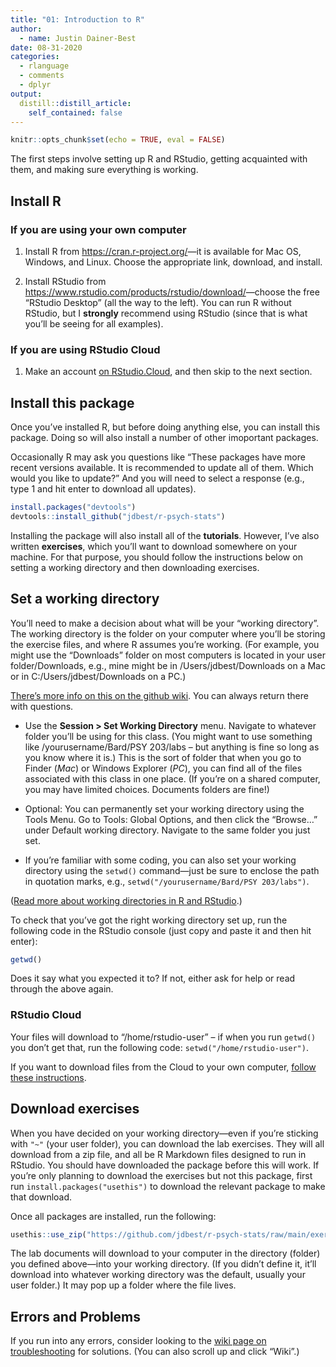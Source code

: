 ```yaml
---
title: "01: Introduction to R"
author:
  - name: Justin Dainer-Best
date: 08-31-2020
categories:
  - rlanguage
  - comments
  - dplyr
output:
  distill::distill_article:
    self_contained: false
---
```


```r
knitr::opts_chunk$set(echo = TRUE, eval = FALSE)
```

The first steps involve setting up R and RStudio, getting acquainted with them, and making sure everything is working. 

## Install R

### If you are using your own computer

1. Install R from <https://cran.r-project.org/>---it is available for Mac OS, Windows, and Linux. Choose the appropriate link, download, and install. 

2. Install RStudio from <https://www.rstudio.com/products/rstudio/download/>---choose the free "RStudio Desktop" (all the way to the left). You can run R without RStudio, but I **strongly** recommend using RStudio (since that is what you'll be seeing for all examples). 

### If you are using RStudio Cloud

1. Make an account [on RStudio.Cloud](https://rstudio.cloud/), and then skip to the next section. 

## Install this package

Once you've installed R, but before doing anything else, you can install this package. Doing so will also install a number of other imoportant packages. 

Occasionally R may ask you questions like "These packages have more recent versions available. It is recommended to update all of them. Which would you like to update?" And you will need to select a response (e.g., type 1 and hit enter to download all updates).

```r
install.packages("devtools")
devtools::install_github("jdbest/r-psych-stats")
```

Installing the package will also install all of the **tutorials**. However, I've also written **exercises**, which you'll want to download somewhere on your machine. For that purpose, you should follow the instructions below on setting a working directory and then downloading exercises. 

## Set a working directory

You'll need to make a decision about what will be your "working directory". The working directory is the folder on your computer where you'll be storing the exercise files, and where R assumes you're working. (For example, you might use the "Downloads" folder on most computers is located in your user folder/Downloads, e.g., mine might be in /Users/jdbest/Downloads on a Mac or in C:/Users/jdbest/Downloads on a PC.) 

[There's more info on this on the github wiki](https://github.com/jdbest/r-psych-stats/wiki/setting-a-working-directory). You can always return there with questions. 

* Use the **Session > Set Working Directory** menu. Navigate to whatever folder you'll be using for this class. (You might want to use something like /yourusername/Bard/PSY 203/labs -- but anything is fine so long as you know where it is.) This is the sort of folder that when you go to Finder (*Mac*) or Windows Explorer (*PC*), you can find all of the files associated with this class in one place. (If you're on a shared computer, you may have limited choices. Documents folders are fine!)

* Optional: You can permanently set your working directory using the Tools Menu. Go to Tools: Global Options, and then click the "Browse..." under Default working directory. Navigate to the same folder you just set.

* If you're familiar with some coding, you can also set your working directory using the `setwd()` command---just be sure to enclose the path in quotation marks, e.g., `setwd("/yourusername/Bard/PSY 203/labs")`. 

([Read more about working directories in R and RStudio](https://support.rstudio.com/hc/en-us/articles/200711843-Working-Directories-and-Workspaces).)

To check that you've got the right working directory set up, run the following code in the RStudio console (just copy and paste it and then hit enter):

```r
getwd()
```

Does it say what you expected it to? If not, either ask for help or read through the above again.

### RStudio Cloud

Your files will download to "/home/rstudio-user" -- if when you run `getwd()` you don't get that, run the following code: `setwd("/home/rstudio-user")`. 

If you want to download files from the Cloud to your own computer, [follow these instructions](https://support.rstudio.com/hc/en-us/articles/200713893-Uploading-and-Downloading-Files). 

## Download exercises

When you have decided on your working directory---even if you're sticking with `"~"` (your user folder), you can download the lab exercises. They will all download from a zip file, and all be R Markdown files designed to run in RStudio. You should have downloaded the package before this will work. If you're only planning to download the exercises but not this package, first run `install.packages("usethis")` to download the relevant package to make that download.

Once all packages are installed, run the following:

```r
usethis::use_zip("https://github.com/jdbest/r-psych-stats/raw/main/exercises.zip", cleanup = TRUE)
```

The lab documents will download to your computer in the directory (folder) you defined above---into your working directory. (If you didn't define it, it'll download into whatever working directory was the default, usually your user folder.) It may pop up a folder where the file lives.

## Errors and Problems

If you run into any errors, consider looking to the [wiki page on troubleshooting](https://github.com/jdbest/r-psych-stats/wiki/Installation-Errors-and-Problems) for solutions. (You can also scroll up and click "Wiki".)